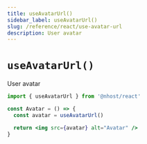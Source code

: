 ```yaml
---
title: useAvatarUrl()
sidebar_label: useAvatarUrl()
slug: /reference/react/use-avatar-url
description: User avatar
---
```


# `useAvatarUrl()`

User avatar

```jsx
import { useAvatarUrl } from '@nhost/react'

const Avatar = () => {
  const avatar = useAvatarUrl()

  return <img src={avatar} alt="Avatar" />
}
```
